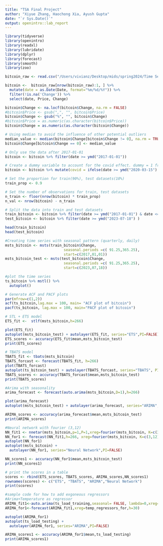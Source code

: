```yaml
---
title: "TSA Final Project"
author: "Xiyue Zhang, Haochong Xia, Ayush Gupta"
date: "`r Sys.Date()`"
output: openintro::lab_report
---
```


```r
library(tidyverse)
library(openintro)
library(readxl)
library(lubridate)
library(dplyr)
library(forecast) 
library(smooth)
library(zoo)
```

```r
bitcoin_raw <- read.csv("/Users/vivianz/Desktop/mids/spring2024/Time Series/bitcoin.csv",header=TRUE)

bitcoin <-  bitcoin_raw[nrow(bitcoin_raw):1, ] %>%
  mutate(date = as.Date(Date, format="%m/%d/%Y")) %>%
  filter(!is.na('Change')) %>%
  select(date, Price, Change)

bitcoin$Change <- na.locf(bitcoin$Change, na.rm = FALSE)
#bitcoin$Price <- gsub(",", "", bitcoin$Price) 
bitcoin$Change <- gsub("%", "", bitcoin$Change)
#bitcoin$Price = as.numeric(as.character(bitcoin$Price))
bitcoin$Change = as.numeric(as.character(bitcoin$Change))

# Using median to avoid the influence of other potential outliers
median_value <- median(bitcoin$Change[bitcoin$Change != 0], na.rm = TRUE)
bitcoin$Change[bitcoin$Change == 0] <- median_value


```

```r
# Only use the data after 2017-01-01
bitcoin <- bitcoin %>% filter(date >= ymd("2017-01-01"))

# Create a dummy variable to account for the covid effect. dummy = 1 from march 15 2020 to may 1st 2021
bitcoin <- bitcoin %>% mutate(covid = ifelse(date >= ymd("2020-03-15") & date <= ymd("2021-05-01"), 1, 0))

# Set the proportion for train(90%), test datasets(10%)
train_prop <- 0.9

# Set the number of observations for train, test datasets
n_train <- floor(nrow(bitcoin) * train_prop)
n_val <- nrow(bitcoin) - n_train

# Split the data into train and test datasets
train_bitcoin <- bitcoin %>% filter(date >= ymd("2017-01-01") & date <= ymd("2023-01-01"))
test_bitcoin <- bitcoin %>% filter(date >= ymd("2023-07-18") )

head(train_bitcoin)
head(test_bitcoin)
```


```r
#Creating time series with seasonal pattern (quarterly, daily)
msts_bitcoin <- msts(train_bitcoin$Change,
                           seasonal.periods =c( 91.25,365.25),
                           start=c(2017,01,01))
msts_bitcoin_test <- msts(test_bitcoin$Change,
                           seasonal.periods =c( 91.25,365.25),
                           start=c(2023,07,18))

#plot the time series
ts_bitcoin %>% mstl() %>%
  autoplot()

# Generate ACF and PACF plots
par(mfrow=c(1,2))
acf(ts_bitcoin,lag.max = 100, main= "ACF plot of bitcoin")
pacf(ts_bitcoin, lag.max = 100, main="PACF plot of bitcoin")
```

```r
# STL + ETS model
ETS_fit <-  stlf(msts_bitcoin,h=266)

plot(ETS_fit)
autoplot(msts_bitcoin_test) + autolayer(ETS_fit, series="ETS",PI=FALSE)
ETS_scores <- accuracy(ETS_fit$mean,msts_bitcoin_test)
print(ETS_scores)

```


```r
# TBATS model
TBATS_fit <- tbats(msts_bitcoin)
TBATS_forcast <- forecast(TBATS_fit, h=266)
plot(TBATS_forcast)
autoplot(ts_bitcoin_test) + autolayer(TBATS_forcast, series="TBATS", PI=FALSE)
TBATS_scores <- accuracy(TBATS_forcast$mean,msts_bitcoin_test)
print(TBATS_scores)
```

```r
#Arima with seasonality
arima_forecast <- forecast(auto.arima(msts_bitcoin,D=1),h=266)

plot(arima_forecast)
autoplot(msts_bitcoin_test) + autolayer(arima_forecast, series="ARIMA", PI=FALSE)

ARIMA_scores <- accuracy(arima_forecast$mean,msts_bitcoin_test)
print(ARIMA_scores)


```


```r
#Neural network with fourier (3,12)
NN_fit1 <- nnetar(msts_bitcoin,p=1,P=1,xreg=fourier(msts_bitcoin, K=c(3,12)))
NN_for1 <- forecast(NN_fit1,h=266, xreg=fourier(msts_bitcoin, K=c(3,12),h=266))
autoplot(NN_for1)
autoplot(msts_bitcoin) +
  autolayer(NN_for1, series="Neural Network",PI=FALSE)

NN_scores1 <- accuracy(NN_for1$mean,msts_bitcoin_test)
print(NN_scores1)
```

```r
# print the scores in a table
scores <- rbind(ETS_scores, TBATS_scores, ARIMA_scores,NN_scores1)
rownames(scores) <- c("ETS", "TBATS", "ARIMA","Neural Network")
print(scores)

```


```r
#sample code for how to add exgoneous regressors
#Arima+Temperature as regressor
ARIMA_fit1<-auto.arima(ts_load_training,seasonal= FALSE, lambda=0,xreg=temp_regressors)
ARIMA_for1<-forecast(ARIMA_fit1,xreg=temp_regressors_for,h=30)

autoplot(ARIMA_for1)
autoplot(ts_load_testing) +
  autolayer(ARIMA_for1, series="ARIMA",PI=FALSE)

ARIMA_scores1 <- accuracy(ARIMA_for1$mean,ts_load_testing)
print(ARIMA_scores1)
```

